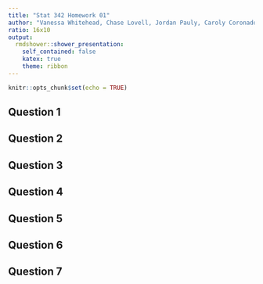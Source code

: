 ```yaml
---
title: "Stat 342 Homework 01"
author: "Vanessa Whitehead, Chase Lovell, Jordan Pauly, Caroly Coronado-Vargas"
ratio: 16x10
output:
  rmdshower::shower_presentation:
    self_contained: false
    katex: true
    theme: ribbon
---
```

```r
knitr::opts_chunk$set(echo = TRUE)
```

## Question 1


## Question 2


## Question 3


## Question 4


## Question 5


## Question 6


## Question 7
